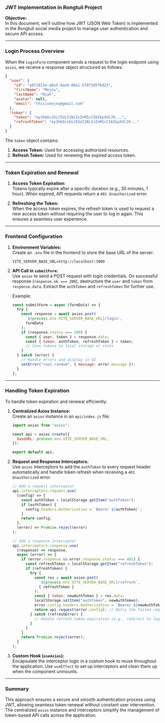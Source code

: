 ### JWT Implementation in Rongtuli Project

**Objective:**  
In this document, we’ll outline how JWT (JSON Web Token) is implemented in the Rongtuli social media project to manage user authentication and secure API access.

---

### Login Process Overview

When the `LoginForm` component sends a request to the login endpoint using `axios`, we receive a response object structured as follows:

```json
{
  "user": {
    "id": "a9f2813e-a0a3-4ae0-80a1-570f3d5fbd23",
    "firstName": "Mojnu",
    "lastName": "Miah",
    "avatar": null,
    "email": "thisismojnu@gmail.com"
  },
  "token": {
    "token": "eyJhbGciOiJIUzI1NiIsInR5cCI6IkpXVCJ9...",
    "refreshToken": "eyJhbGciOiJIUzI1NiIsInR5cCI6IkpXVCJ9..."
  }
}
```

The `token` object contains:

1. **Access Token:** Used for accessing authorized resources.
2. **Refresh Token:** Used for renewing the expired access token.

---

### Token Expiration and Renewal

1. **Access Token Expiration:**  
   Tokens typically expire after a specific duration (e.g., 30 minutes, 1 hour). When expired, API requests return a `401 Unauthorized` error.

2. **Refreshing the Token:**  
   When the access token expires, the refresh token is used to request a new access token without requiring the user to log in again. This ensures a seamless user experience.

---

### Frontend Configuration

1. **Environment Variables:**  
   Create an `.env` file in the frontend to store the base URL of the server:

   ```env
   VITE_SERVER_BASE_URL=http://localhost:3000
   ```

2. **API Call in `submitForm`:**  
   Use `axios` to send a POST request with login credentials. On successful response (`response.ok === 200`), destructure the `user` and `token` from `response.data`. Extract the `authToken` and `refreshToken` for further use.

   Example:

   ```jsx
   const submitForm = async (formData) => {
     try {
       const response = await axios.post(
         `${process.env.VITE_SERVER_BASE_URL}/login`,
         formData
       );
       if (response.status === 200) {
         const { user, token } = response.data;
         const { token: authToken, refreshToken } = token;
         // Save tokens to local storage or state
       }
     } catch (error) {
       // Handle errors and display in UI
       setError("root.random", { message: error.message });
     }
   };
   ```

---

### Handling Token Expiration

To handle token expiration and renewal efficiently:

1. **Centralized Axios Instance:**  
   Create an `axios` instance in an `api/index.js` file:

   ```js
   import axios from "axios";

   const api = axios.create({
     baseURL: process.env.VITE_SERVER_BASE_URL,
   });

   export default api;
   ```

2. **Request and Response Interceptors:**  
   Use `axios` interceptors to add the `authToken` to every request header automatically and handle token refresh when receiving a `401 Unauthorized` error.

   ```jsx
   // Add a request interceptor
   api.interceptors.request.use(
     (config) => {
       const authToken = localStorage.getItem("authToken");
       if (authToken) {
         config.headers.Authorization = `Bearer ${authToken}`;
       }
       return config;
     },
     (error) => Promise.reject(error)
   );

   // Add a response interceptor
   api.interceptors.response.use(
     (response) => response,
     async (error) => {
       if (error.response && error.response.status === 401) {
         const refreshToken = localStorage.getItem("refreshToken");
         if (refreshToken) {
           try {
             const res = await axios.post(
               `${process.env.VITE_SERVER_BASE_URL}/refresh`,
               { refreshToken }
             );
             const { token: newAuthToken } = res.data;
             localStorage.setItem("authToken", newAuthToken);
             error.config.headers.Authorization = `Bearer ${newAuthToken}`;
             return api.request(error.config); // Retry the failed request
           } catch (refreshError) {
             // Handle refresh token expiration (e.g., redirect to login)
           }
         }
       }
       return Promise.reject(error);
     }
   );
   ```

3. **Custom Hook (`useAxios`):**  
   Encapsulate the interceptor logic in a custom hook to reuse throughout the application. Use `useEffect` to set up interceptors and clean them up when the component unmounts.

---

### Summary

This approach ensures a secure and smooth authentication process using JWT, allowing seamless token renewal without constant user intervention. The centralized `axios` instance and interceptors simplify the management of token-based API calls across the application.
